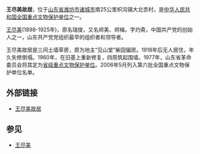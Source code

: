 {{文物保护单位
| 级别 = 全国
| Cat = 山东全国重点文物保护单位
| 省区市 = 山东省
| 图片 = 
| 名称 = 王尽美故居
| 编号 = Ⅴ－105
| 分类 = 近现代重要史迹及代表性建筑
| 时代 = 清
| 所在 = [[山东省|山东省]][[潍坊市|潍坊市]][[诸城市|诸城市]]
| 登录 = 2006年5月
}}
'''王尽美故居'''，位于[[山东省|山东省]][[潍坊市|潍坊市]][[诸城市|诸城市]]南25公里枳沟镇大北杏村，是[[中华人民共和国|中华人民共和国]][[全国重点文物保护单位|全国重点文物保护单位]]之一。

[[王尽美|王尽美]](1898-1925年)，原名瑞俊，又名烬美、烬梅，字灼斋，中国共产党的创始人之一，山东共产党党组织最早的组织者和领导者。

王尽美故居是三间土墙草房，原为地主“见山堂”柴园偏房。1918年后无人居住，年久失修倒塌。1960年，在旧基上重新修复，四周筑起围墙。1977年，山东省革命委员会将其定为[[山东省文物保护单位|省级重点文物保护单位]]。2006年5月列入第六批全国重点文物保护单位名单。

== 外部链接 ==
*[http://www.zhucheng.gov.cn/zc/bsfw/ly/tsjd/n1467_big5.html 王尽美故居]{{dead link|date=2018年3月 |bot=InternetArchiveBot |fix-attempted=yes }}

== 参见 ==
*[[王尽美|王尽美]]

{{山东全国重点文物保护单位}}
{{山东小作品}}
{{全国重点文物保护单位小作品}}
